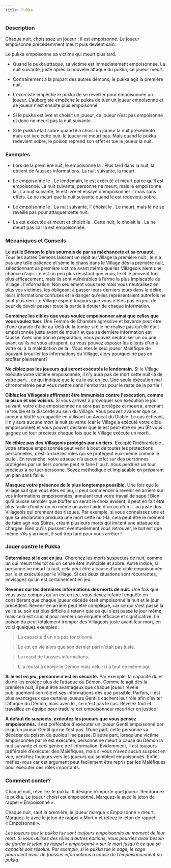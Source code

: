 ```yaml
---
title: Pukka
---
```



<Role PUKKA header />

### Description

Chaque nuit, choisissez un joueur : il est empoisonné. Le joueur empoisonné précédemment meurt puis devient sain. 

Le pukka empoisonne sa victime qui meurt plus tard.

-   Quand le pukka attaque, sa victime est immédiatement empoisonnée. La nuit suivante, juste après la nouvelle attaque du pukka, ce joueur meurt.

-   Contrairement à la plupart des autres démons, le pukka agit la première nuit.

-   L’exorciste empêche le pukka de se réveiller pour empoisonnée un joueur. L’aubergiste empêche le pukka de tuer un joueur empoisonné et ce joueur n’est ensuite plus empoisonné.

-   Si le pukka est ivre et choisit un joueur, ce joueur n’est pas empoisonné et donc ne meurt pas la nuit suivante.

-   Si le pukka était sobre quand il a choisi un joueur la nuit précédente mais est ivre cette nuit, le joueur ne meurt pas. Mais quand le pukka redevient sobre, le poison reprend son effet et tue le joueur la nuit.

### Exemples

- Lors de la première nuit, le <Role PUKKA /> empoisonne la <Role FEMME_DE_CHAMBRE />. Plus tard dans la nuit, la <Role FEMME_DE_CHAMBRE />  obtient de fausses informations. La nuit suivante, la <Role FEMME_DE_CHAMBRE /> meurt.

- Le <Role PUKKA /> empoisonne le <Role FOU />. Le lendemain, le <Role FOU /> est exécuté et meurt parce qu’il est empoisonné. La nuit suivante, personne ne meurt, mais le <Role PUKKA /> empoisonne la <Role COMMERE />. La nuit suivante, le <Role PUKKA /> est ivre et essaye d'empoisonner l'<Role INVENTEUR /> mais sans effets. La <Role COMMERE /> ne meurt que la nuit suivante quand le <Role PUKKA />  est redevenu sobre.

- Le <Role PUKKA /> empoisonne le <Role PACIFISTE />. La nuit suivante, l'<Role EXORCISTE /> choisit le <Role PUKKA />. Le <Role PACIFISTE /> meurt, mais le <Role PUKKA /> ne se réveille pas pour attaquer cette nuit.

- La <Role GITANE /> est exécutée et meurt et choisit la <Role COURTISANE />. Cette nuit, le <Role PUKKA /> choisit la <Role GITANE />. La <Role COURTISANE /> ne meurt pas car la <Role GITANE /> est empoisonnée.

### Mécaniques et Conseils

**Le <Role PUKKA /> est le Démon le plus sournois de <Module BAD_MOON_RISING /> par sa méchanceté et sa cruauté.** Tous les autres Démons laissent un répit au Village la première nuit ; le <Role PUKKA /> n'a pas une telle patience et sème le chaos dans le Village dès la première nuit, sélectionnant sa première victime avant même que les Villageois aient une chance d'agir. Le <Role ZOMBUUL /> est un peu plus résistant que vous, le <Role SHABALOTH /> et le <Role PO /> peuvent tuer plus efficacement, mais ils sont vulnérables à l’arme la plus implacable du Village : l’information. Non seulement vous tuez mais vous neutralisez en plus vos victimes, les obligeant à passer leurs derniers jours dans le délire, leurs informations confuses et le danger qu'elles représentaient autrefois ne sont plus rien. Le Village espère toujours que vous n'êtes pas en jeu, de peur de devoir passer toute la partie à douter de chaque information.

**Combinez les cibles que vous voulez empoisonner ainsi que celles que vous voulez tuer.** Une Femme de Chambre agressive et bavarde peut être d’une grande d’aide au-delà de la tombe si elle ne réalise pas qu’elle était empoisonnée juste avant de mourir et que sa dernière information est fausse. Avec une bonne préparation, vous pouvez neutraliser un <Role EXORCISTE /> ou une <Role COURTISANE /> avant qu'ils ne vous attrapent, ou vous pouvez exposer les clients d'un <Role AUBERGISTE /> à votre <Role PARRAIN /> ou à la malédiction de la <Role GITANE />. Vous êtes le seul joueur Maléfique de <Module BAD_MOON_RISING /> pouvant brouiller les informations du Village, alors pourquoi ne pas en profiter pleinement?

**Ne ciblez pas les joueurs qui seront exécutés le lendemain.** Si le Village exécute votre victime empoisonnée, il n'y aura pas de mort cette nuit-là de votre part... ce qui indique que le <Role PUKKA /> ou le <Role ZOMBUUL /> est en jeu. Une seule exécution mal chronométrée peut vous mettre dans l'embarras pour le reste de la partie !

**Ciblez les Villageois affirmant être immunisés contre l'exécution, comme le <Role MARIN /> ou un <Role HERBORISTE /> et ses voisins.** Si vous arrivez à provoquer son exécution le jour suivant, votre cible empoisonnée ne sera pas protégée et mourra, amenant le trouble et la discorde au sein du Village. Vous pouvez avancer que ce joueur a bluffé sa capacité en utilisant un Avocat du Diable. Le cas échéant, il n’y aura aucune mort la nuit suivante (car le Village a exécuté votre cible empoisonnée) et vous pouvez déclarer que le <Role ZOMBUUL /> est peut-être en jeu (Et vous gagnez un tour précieux chaque fois que le Village exécute un mort).

**Ne ciblez pas des Villageois protégés par un tiers.** Excepté l’inébranlable <Role BRUTE />, votre attaque empoisonnée peut venir à bout de toutes les protections personnelles, c’est-à-dire les rôles qui se protègent eux-même comme le <Role MARIN /> ou le <Role FOU />. En revanche, votre attaque n’a aucun effet sur des personnes protégées par un tiers comme peut le faire l’<Role AUBERGISTE /> ou l’<Role HERBORISTE />. Vous perdriez un tour précieux à ne tuer personne. Soyez méthodique et implacable en préparant un plan sans faille.

**Masquez votre présence de <Role PUKKA /> le plus longtemps possible.** Une fois que le Village sait que vous êtes en jeu, il peut commencer à revenir en arrière sur vos informations empoisonnées, annulant tout votre travail de sape ! Bien qu'il puisse sembler que bluffer un <Role ZOMBUUL /> serait le choix évident, il peut en fait être plus facile d'imiter un <Role SHABALOTH /> ou même un <Role PO /> avec l'aide d'un <Role ASSASSIN /> ou d'un <Role PARRAIN />... ou juste des Villageois qui prennent des risques. Par exemple, si vous connaissez une <Role COMMERE /> et que sa déclaration produira une mort cette nuit-là, cela peut être le moment de faire agir vos Sbires, créant plusieurs morts qui imitent une attaque de <Role PO /> chargée. Bien qu'ils puissent éventuellement vous retrouver, le but est que même s’ils y arrivent, il soit trop tard pour vous arrêter !

### Jouer contre le Pukka

**Déterminez si le <Role PUKKA /> est en jeu.** Cherchez les morts suspectes de nuit, comme un <Role FOU /> qui meurt très tôt ou un <Role MARIN /> censé être invincible et sobre. Autre indice, si personne ne meurt la nuit, cela peut être à cause d'une cible empoisonnée par le <Role PUKKA /> et exécutée par le Village. Si ces deux situations sont récurrentes, envisagez qu’un <Role PUKKA /> est certainement en jeu.

**Revenez sur les dernières informations des morts de nuit.** Une fois que vous avez compris qu'un <Role PUKKA /> est en jeu, vous devez refaire l’enquête en considérant que chaque joueur décédé était empoisonné la nuit et le jour précédent. Revenir en arrière peut être compliqué, car ce qui s'est passé la veille au soir est plus difficile à retenir que ce qui s'est passé le jour même, mais cela est crucial pour mener une enquête efficace et significative. Le poison du <Role PUKKA /> peut totalement tromper des Villageois juste avant leur mort, en voici quelques exemples :

> La capacité d’un <Role HERBORISTE /> n’a pas fonctionné.

> Le <Role PARIEUR /> est en vie alors que son dernier pari n’était pas juste.

> La <Role FEMME_DE_CHAMBRE /> reçoit de fausses informations.

> L’<Role EXORCISTE /> a réussi à choisir le Démon mais celui-ci a tout de même agi.

**Si le <Role PUKKA /> est en jeu, personne n'est en sécurité.** Par exemple, la capacité du <Role MARIN /> et du <Role FOU /> ne les protège plus de l’attaque du Démon. Comme le <Role PUKKA /> agit dès la première nuit, il peut être avantageux que chaque joueur révèle publiquement son rôle et ses informations dès que possible. Parfois, il est plus avantageux que certains joueurs Gentils cachent leur rôle afin d’éviter l’attaque du Démon, mais avec le <Role PUKKA />, ce n'est pas le cas. Révélez tout et travaillez en équipe pour traduire cet empoisonneur meurtrier en justice !

**À défaut de suspects, exécutez les joueurs que vous pensez empoisonnés.** Il est préférable d'exécuter un joueur Gentil empoisonné par le <Role PUKKA /> qu'un joueur Gentil qui ne l'est pas. D’une part, cette personne va décéder du poison du <Role PUKKA /> quoiqu’il se passe. D’autre part, lorsqu’une victime empoisonnée par le <Role PUKKA /> est exécutée, personne ne meurt à cause du Démon la nuit suivante et ceci génère de l’information. Évidemment, il est toujours préférable d’exécuter des Maléfiques, mais si vous n'avez aucun suspect en vue, penchez toujours vers les joueurs qui semblent empoisonnés. Enfin, méfiez-vous car cet argument peut facilement être repris par les Maléfiques pour exécuter des rôles importants.

### Comment conter?

Chaque nuit, réveillez le pukka. Il désigne n’importe quel joueur. Rendormez le pukka. Le joueur choisi est empoisonné. Marquez-le avec le jeton de rappel « Empoisonné ».

Chaque nuit, sauf la première, le joueur marqué « Empoisonné » meurt. Marquez-le avec le jeton de rappel « Mort » et retirez le jeton de rappel « Empoisonné ».

_Les joueurs que le pukka tue sont toujours empoisonnés au moment de leur mort. Si vous utilisez des rôles d’autres éditions, vous pourriez avoir besoin de garder le jeton de rappel « empoisonné » sur le mort jusqu’à ce que sa capacité soit résolue. Par exemple, si le pukka tue le sage, le sage pourraient avoir de fausses informations à cause de l’empoisonnement du pukka._